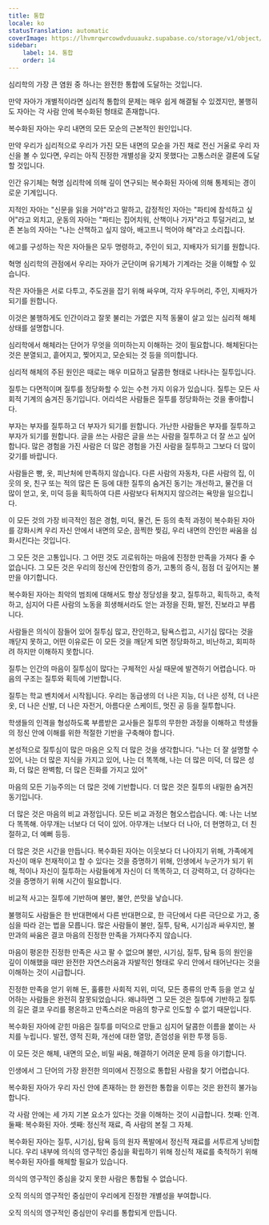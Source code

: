```yaml
---
title: 통합
locale: ko
statusTranslation: automatic
coverImage: https://lhvmrqwrcowdvduuaukz.supabase.co/storage/v1/object/public/strapi-uploads/small_cover-educacion-fundamental.webp-2d51a7828a2b1309555be27f7e2a61a0.webp
sidebar:
    label: 14. 통합
    order: 14
---
```

심리학의 가장 큰 염원 중 하나는 완전한 통합에 도달하는 것입니다.

만약 자아가 개별적이라면 심리적 통합의 문제는 매우 쉽게 해결될 수 있겠지만, 불행히도 자아는 각 사람 안에 복수화된 형태로 존재합니다.

복수화된 자아는 우리 내면의 모든 모순의 근본적인 원인입니다.

만약 우리가 심리적으로 우리가 가진 모든 내면의 모순을 가진 채로 전신 거울로 우리 자신을 볼 수 있다면, 우리는 아직 진정한 개별성을 갖지 못했다는 고통스러운 결론에 도달할 것입니다.

인간 유기체는 혁명 심리학에 의해 깊이 연구되는 복수화된 자아에 의해 통제되는 경이로운 기계입니다.

지적인 자아는 "신문을 읽을 거야"라고 말하고, 감정적인 자아는 "파티에 참석하고 싶어"라고 외치고, 운동의 자아는 "파티는 집어치워, 산책이나 가자"라고 투덜거리고, 보존 본능의 자아는 "나는 산책하고 싶지 않아, 배고프니 먹어야 해"라고 소리칩니다.

에고를 구성하는 작은 자아들은 모두 명령하고, 주인이 되고, 지배자가 되기를 원합니다.

혁명 심리학의 관점에서 우리는 자아가 군단이며 유기체가 기계라는 것을 이해할 수 있습니다.

작은 자아들은 서로 다투고, 주도권을 잡기 위해 싸우며, 각자 우두머리, 주인, 지배자가 되기를 원합니다.

이것은 불행하게도 인간이라고 잘못 불리는 가엾은 지적 동물이 살고 있는 심리적 해체 상태를 설명합니다.

심리학에서 해체라는 단어가 무엇을 의미하는지 이해하는 것이 필요합니다. 해체된다는 것은 분열되고, 흩어지고, 찢어지고, 모순되는 것 등을 의미합니다.

심리적 해체의 주된 원인은 때로는 매우 미묘하고 달콤한 형태로 나타나는 질투입니다.

질투는 다면적이며 질투를 정당화할 수 있는 수천 가지 이유가 있습니다. 질투는 모든 사회적 기계의 숨겨진 동기입니다. 어리석은 사람들은 질투를 정당화하는 것을 좋아합니다.

부자는 부자를 질투하고 더 부자가 되기를 원합니다. 가난한 사람들은 부자를 질투하고 부자가 되기를 원합니다. 글을 쓰는 사람은 글을 쓰는 사람을 질투하고 더 잘 쓰고 싶어합니다. 많은 경험을 가진 사람은 더 많은 경험을 가진 사람을 질투하고 그보다 더 많이 갖기를 바랍니다.

사람들은 빵, 옷, 피난처에 만족하지 않습니다. 다른 사람의 자동차, 다른 사람의 집, 이웃의 옷, 친구 또는 적의 많은 돈 등에 대한 질투의 숨겨진 동기는 개선하고, 물건을 더 많이 얻고, 옷, 미덕 등을 획득하여 다른 사람보다 뒤쳐지지 않으려는 욕망을 일으킵니다.

이 모든 것의 가장 비극적인 점은 경험, 미덕, 물건, 돈 등의 축적 과정이 복수화된 자아를 강화시켜 우리 자신 안에서 내면의 모순, 끔찍한 찢김, 우리 내면의 잔인한 싸움을 심화시킨다는 것입니다.

그 모든 것은 고통입니다. 그 어떤 것도 괴로워하는 마음에 진정한 만족을 가져다 줄 수 없습니다. 그 모든 것은 우리의 정신에 잔인함의 증가, 고통의 증식, 점점 더 깊어지는 불만을 야기합니다.

복수화된 자아는 최악의 범죄에 대해서도 항상 정당성을 찾고, 질투하고, 획득하고, 축적하고, 심지어 다른 사람의 노동을 희생해서라도 얻는 과정을 진화, 발전, 진보라고 부릅니다.

사람들은 의식이 잠들어 있어 질투심 많고, 잔인하고, 탐욕스럽고, 시기심 많다는 것을 깨닫지 못하고, 어떤 이유로든 이 모든 것을 깨닫게 되면 정당화하고, 비난하고, 회피하려 하지만 이해하지 못합니다.

질투는 인간의 마음이 질투심이 많다는 구체적인 사실 때문에 발견하기 어렵습니다. 마음의 구조는 질투와 획득에 기반합니다.

질투는 학교 벤치에서 시작됩니다. 우리는 동급생의 더 나은 지능, 더 나은 성적, 더 나은 옷, 더 나은 신발, 더 나은 자전거, 아름다운 스케이트, 멋진 공 등을 질투합니다.

학생들의 인격을 형성하도록 부름받은 교사들은 질투의 무한한 과정을 이해하고 학생들의 정신 안에 이해를 위한 적절한 기반을 구축해야 합니다.

본성적으로 질투심이 많은 마음은 오직 더 많은 것을 생각합니다. "나는 더 잘 설명할 수 있어, 나는 더 많은 지식을 가지고 있어, 나는 더 똑똑해, 나는 더 많은 미덕, 더 많은 성화, 더 많은 완벽함, 더 많은 진화를 가지고 있어"

마음의 모든 기능주의는 더 많은 것에 기반합니다. 더 많은 것은 질투의 내밀한 숨겨진 동기입니다.

더 많은 것은 마음의 비교 과정입니다. 모든 비교 과정은 혐오스럽습니다. 예: 나는 너보다 똑똑해. 아무개는 너보다 더 덕이 있어. 아무개는 너보다 더 나아, 더 현명하고, 더 친절하고, 더 예뻐 등등.

더 많은 것은 시간을 만듭니다. 복수화된 자아는 이웃보다 더 나아지기 위해, 가족에게 자신이 매우 천재적이고 할 수 있다는 것을 증명하기 위해, 인생에서 누군가가 되기 위해, 적이나 자신이 질투하는 사람들에게 자신이 더 똑똑하고, 더 강력하고, 더 강하다는 것을 증명하기 위해 시간이 필요합니다.

비교적 사고는 질투에 기반하며 불만, 불안, 쓴맛을 낳습니다.

불행히도 사람들은 한 반대편에서 다른 반대편으로, 한 극단에서 다른 극단으로 가고, 중심을 따라 걷는 법을 모릅니다. 많은 사람들이 불만, 질투, 탐욕, 시기심과 싸우지만, 불만과의 싸움은 결코 마음의 진정한 만족을 가져다주지 않습니다.

마음이 평온한 진정한 만족은 사고 팔 수 없으며 불만, 시기심, 질투, 탐욕 등의 원인을 깊이 이해했을 때만 완전한 자연스러움과 자발적인 형태로 우리 안에서 태어난다는 것을 이해하는 것이 시급합니다.

진정한 만족을 얻기 위해 돈, 훌륭한 사회적 지위, 미덕, 모든 종류의 만족 등을 얻고 싶어하는 사람들은 완전히 잘못되었습니다. 왜냐하면 그 모든 것은 질투에 기반하고 질투의 길은 결코 우리를 평온하고 만족스러운 마음의 항구로 인도할 수 없기 때문입니다.

복수화된 자아에 갇힌 마음은 질투를 미덕으로 만들고 심지어 달콤한 이름을 붙이는 사치를 누립니다. 발전, 영적 진화, 개선에 대한 열망, 존엄성을 위한 투쟁 등등.

이 모든 것은 해체, 내면의 모순, 비밀 싸움, 해결하기 어려운 문제 등을 야기합니다.

인생에서 그 단어의 가장 완전한 의미에서 진정으로 통합된 사람을 찾기 어렵습니다.

복수화된 자아가 우리 자신 안에 존재하는 한 완전한 통합을 이루는 것은 완전히 불가능합니다.

각 사람 안에는 세 가지 기본 요소가 있다는 것을 이해하는 것이 시급합니다. 첫째: 인격. 둘째: 복수화된 자아. 셋째: 정신적 재료, 즉 사람의 본질 그 자체.

복수화된 자아는 질투, 시기심, 탐욕 등의 원자 폭발에서 정신적 재료를 서투르게 낭비합니다. 우리 내부에 의식의 영구적인 중심을 확립하기 위해 정신적 재료를 축적하기 위해 복수화된 자아를 해체할 필요가 있습니다.

의식의 영구적인 중심을 갖지 못한 사람은 통합될 수 없습니다.

오직 의식의 영구적인 중심만이 우리에게 진정한 개별성을 부여합니다.

오직 의식의 영구적인 중심만이 우리를 통합되게 만듭니다.

